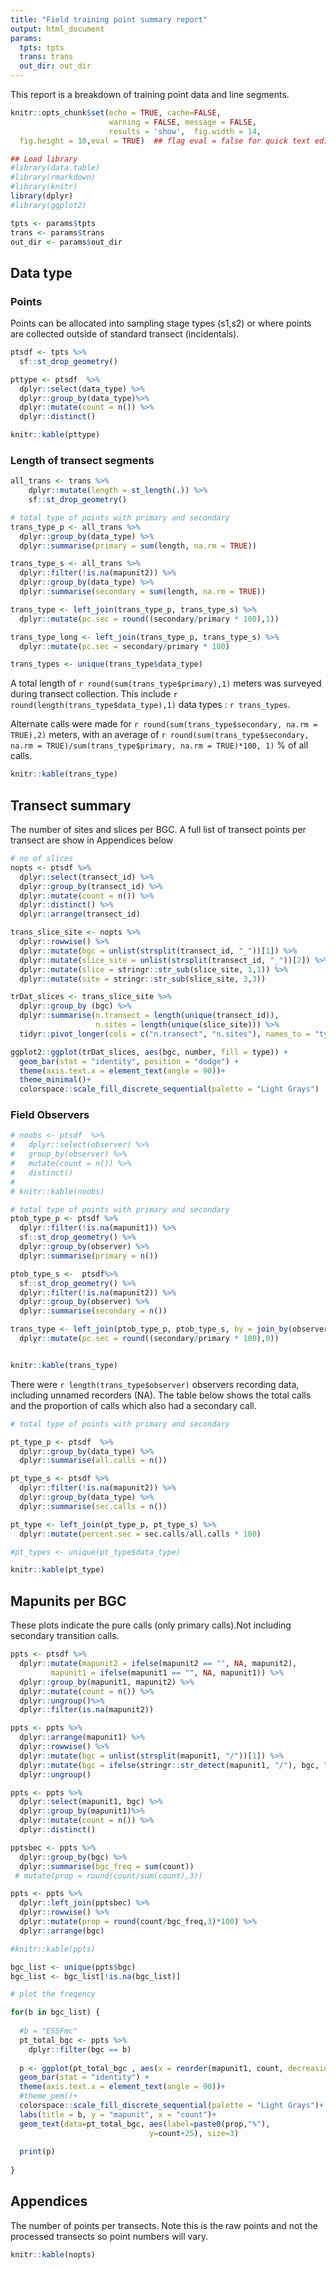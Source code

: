 ```yaml
---
title: "Field training point summary report"
output: html_document
params:
  tpts: tpts
  trans: trans
  out_dir: out_dir
---
```


This report is a breakdown of training point data and line segments. 

```r
knitr::opts_chunk$set(echo = TRUE, cache=FALSE,
                      warning = FALSE, message = FALSE,
                      results = 'show',  fig.width = 14,
  fig.height = 10,eval = TRUE)  ## flag eval = false for quick text edits
```


```r

## Load library
#library(data.table)
#library(rmarkdown)
#library(knitr)
library(dplyr)
#library(ggplot2)

tpts <- params$tpts
trans <- params$trans
out_dir <- params$out_dir

```


## Data type
### Points

Points can be allocated into sampling stage types (s1,s2) or where points are collected outside of standard transect (incidentals). 

```r
ptsdf <- tpts %>%
  sf::st_drop_geometry()

pttype <- ptsdf  %>% 
  dplyr::select(data_type) %>%
  dplyr::group_by(data_type)%>%
  dplyr::mutate(count = n()) %>%
  dplyr::distinct()

knitr::kable(pttype)

```

### Length of transect segments

```r
all_trans <- trans %>%  
    dplyr::mutate(length = st_length(.)) %>%
    sf::st_drop_geometry() 

# total type of points with primary and secondary 
trans_type_p <- all_trans %>%
  dplyr::group_by(data_type) %>%
  dplyr::summarise(primary = sum(length, na.rm = TRUE))

trans_type_s <- all_trans %>%
  dplyr::filter(!is.na(mapunit2)) %>%
  dplyr::group_by(data_type) %>%
  dplyr::summarise(secondary = sum(length, na.rm = TRUE))

trans_type <- left_join(trans_type_p, trans_type_s) %>%
  dplyr::mutate(pc.sec = round((secondary/primary * 100),1))

trans_type_long <- left_join(trans_type_p, trans_type_s) %>%
  dplyr::mutate(pc.sec = secondary/primary * 100)

trans_types <- unique(trans_type$data_type)

```

A total length of `r round(sum(trans_type$primary),1)` meters was surveyed during transect collection. This include `r round(length(trans_type$data_type),1)` data types : `r trans_types`.

Alternate calls were made for `r round(sum(trans_type$secondary, na.rm = TRUE),2)` meters, with an average of `r round(sum(trans_type$secondary, na.rm = TRUE)/sum(trans_type$primary, na.rm = TRUE)*100, 1) ` % of all calls.

```r
knitr::kable(trans_type)
```

## Transect summary 
The number of sites and slices per BGC. A full list of transect points per transect are show in Appendices below

```r
# no of slices
nopts <- ptsdf %>% 
  dplyr::select(transect_id) %>%
  dplyr::group_by(transect_id) %>%
  dplyr::mutate(count = n()) %>%
  dplyr::distinct() %>% 
  dplyr::arrange(transect_id)

trans_slice_site <- nopts %>%
  dplyr::rowwise() %>%
  dplyr::mutate(bgc = unlist(strsplit(transect_id, "_"))[1]) %>%
  dplyr::mutate(slice_site = unlist(strsplit(transect_id, "_"))[2]) %>%
  dplyr::mutate(slice = stringr::str_sub(slice_site, 1,1)) %>%
  dplyr::mutate(site = stringr::str_sub(slice_site, 3,3))       

trDat_slices <- trans_slice_site %>%
  dplyr::group_by (bgc) %>%
  dplyr::summarise(n.transect = length(unique(transect_id)),
                   n.sites = length(unique(slice_site))) %>% 
  tidyr::pivot_longer(cols = c("n.transect", "n.sites"), names_to = "type", values_to = "number")

ggplot2::ggplot(trDat_slices, aes(bgc, number, fill = type)) +
  geom_bar(stat = "identity", position = "dodge") + 
  theme(axis.text.x = element_text(angle = 90))+
  theme_minimal()+
  colorspace::scale_fill_discrete_sequential(palette = "Light Grays")


```

### Field Observers

```r
# noobs <- ptsdf  %>% 
#   dplyr::select(observer) %>%
#   group_by(observer) %>%
#   mutate(count = n()) %>%
#   distinct()
# 
# knitr::kable(noobs)

# total type of points with primary and secondary 
ptob_type_p <- ptsdf %>%
  dplyr::filter(!is.na(mapunit1)) %>%
  sf::st_drop_geometry() %>%
  dplyr::group_by(observer) %>%
  dplyr::summarise(primary = n())

ptob_type_s <-  ptsdf%>%
  sf::st_drop_geometry() %>%
  dplyr::filter(!is.na(mapunit2)) %>%
  dplyr::group_by(observer) %>%
  dplyr::summarise(secondary = n())

trans_type <- left_join(ptob_type_p, ptob_type_s, by = join_by(observer)) %>%
  dplyr::mutate(pc.sec = round((secondary/primary * 100),0))


knitr::kable(trans_type)


```

There were `r length(trans_type$observer)` observers recording data, including unnamed recorders (NA). The table below shows the total calls and the proportion of calls which also had a secondary call. 

```r
# total type of points with primary and secondary 

pt_type_p <- ptsdf  %>%
  dplyr::group_by(data_type) %>%
  dplyr::summarise(all.calls = n())

pt_type_s <- ptsdf %>%
  dplyr::filter(!is.na(mapunit2)) %>%
  dplyr::group_by(data_type) %>%
  dplyr::summarise(sec.calls = n())

pt_type <- left_join(pt_type_p, pt_type_s) %>%
  dplyr::mutate(percent.sec = sec.calls/all.calls * 100) 

#pt_types <- unique(pt_type$data_type)

knitr::kable(pt_type)

```

## Mapunits per BGC

These plots indicate the pure calls (only primary calls).Not including secondary transition calls. 

```r
ppts <- ptsdf %>%
  dplyr::mutate(mapunit2 = ifelse(mapunit2 == "", NA, mapunit2),
         mapunit1 = ifelse(mapunit1 == "", NA, mapunit1)) %>%
  dplyr::group_by(mapunit1, mapunit2) %>%
  dplyr::mutate(count = n()) %>%
  dplyr::ungroup()%>%
  dplyr::filter(is.na(mapunit2))

ppts <- ppts %>%
  dplyr::arrange(mapunit1) %>%
  dplyr::rowwise() %>%
  dplyr::mutate(bgc = unlist(strsplit(mapunit1, "/"))[1]) %>%
  dplyr::mutate(bgc = ifelse(stringr::str_detect(mapunit1, "/"), bgc, "non-forest")) %>%
  dplyr::ungroup()

ppts <- ppts %>%
  dplyr::select(mapunit1, bgc) %>% 
  dplyr::group_by(mapunit1)%>%
  dplyr::mutate(count = n()) %>%
  dplyr::distinct()

pptsbec <- ppts %>%
  dplyr::group_by(bgc) %>%
  dplyr::summarise(bgc_freq = sum(count)) 
 # mutate(prop = round(count/sum(count),3))

ppts <- ppts %>%
  dplyr::left_join(pptsbec) %>%
  dplyr::rowwise() %>%
  dplyr::mutate(prop = round(count/bgc_freq,3)*100) %>%
  dplyr::arrange(bgc)

#knitr::kable(ppts)

bgc_list <- unique(ppts$bgc)
bgc_list <- bgc_list[!is.na(bgc_list)]

```

```r
# plot the freqency 

for(b in bgc_list) {
 
  #b = "ESSFmc"
  pt_total_bgc <- ppts %>%
    dplyr::filter(bgc == b)
  
  p <- ggplot(pt_total_bgc , aes(x = reorder(mapunit1, count, decreasing = TRUE), y = count)) +
  geom_bar(stat = "identity") + 
  theme(axis.text.x = element_text(angle = 90))+
  #theme_pem()+
  colorspace::scale_fill_discrete_sequential(palette = "Light Grays")+
  labs(title = b, y = "mapunit", x = "count")+
  geom_text(data=pt_total_bgc, aes(label=paste0(prop,"%"),
                               y=count+25), size=3)
  
  print(p)
  
}
```

## Appendices

The number of points per transects. Note this is the raw points and not the processed transects so point numbers will vary. 

```r
knitr::kable(nopts)
```

